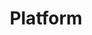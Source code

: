 ---
title: "Platform"
description: "Find out about the newest features and fixes across all Linkvite platforms."
---
